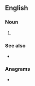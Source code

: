 ==English==

===Noun===
{{en-noun}}

# {{label|en|networking}} {{initialism of|service set identifier|lang=en}}

===See also===
* {{pedialite|Service set identifier}}

===Anagrams===
* {{anagrams|en|a=diss|DSIs|Diss|SIDS|SIDs|diss}}